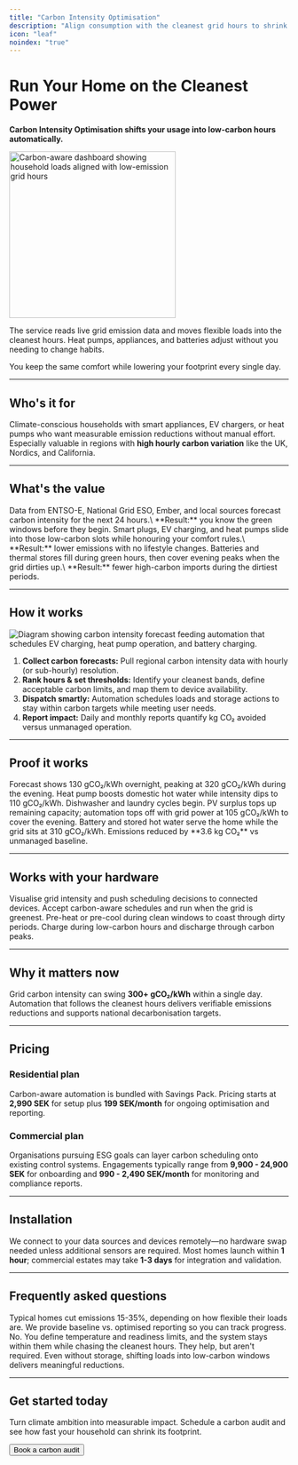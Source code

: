```yaml
---
title: "Carbon Intensity Optimisation"
description: "Align consumption with the cleanest grid hours to shrink your footprint automatically."
icon: "leaf"
noindex: "true"
---
```


# Run Your Home on the Cleanest Power

**Carbon Intensity Optimisation shifts your usage into low-carbon hours automatically.**

<img
  src="/images/hero-light.png"
  alt="Carbon-aware dashboard showing household loads aligned with low-emission grid hours"
  noZoom={true}
  height="300"
  className="rounded-xl"
/>

The service reads live grid emission data and moves flexible loads into the cleanest hours. Heat pumps, appliances, and batteries adjust without you needing to change habits.

You keep the same comfort while lowering your footprint every single day.

---

## Who's it for

Climate-conscious households with smart appliances, EV chargers, or heat pumps who want measurable emission reductions without manual effort. Especially valuable in regions with **high hourly carbon variation** like the UK, Nordics, and California.

---

## What's the value

<CardGroup cols={1}>
  <Card title="See the clean hours ahead" icon="globe-2">
    Data from ENTSO-E, National Grid ESO, Ember, and local sources forecast carbon intensity for the next 24 hours.\
    **Result:** you know the green windows before they begin.
  </Card>
  <Card title="Run flexible loads when the grid is clean" icon="repeat">
    Smart plugs, EV charging, and heat pumps slide into those low-carbon slots while honouring your comfort rules.\
    **Result:** lower emissions with no lifestyle changes.
  </Card>
  <Card title="Store clean energy for later" icon="battery-charging">
    Batteries and thermal stores fill during green hours, then cover evening peaks when the grid dirties up.\
    **Result:** fewer high-carbon imports during the dirtiest periods.
  </Card>
</CardGroup>

---

## How it works

![Diagram showing carbon intensity forecast feeding automation that schedules EV charging, heat pump operation, and battery charging.](/images/hero-dark.png)

1. **Collect carbon forecasts:** Pull regional carbon intensity data with hourly (or sub-hourly) resolution.
2. **Rank hours & set thresholds:** Identify your cleanest bands, define acceptable carbon limits, and map them to device availability.
3. **Dispatch smartly:** Automation schedules loads and storage actions to stay within carbon targets while meeting user needs.
4. **Report impact:** Daily and monthly reports quantify kg CO₂ avoided versus unmanaged operation.

---

## Proof it works

<Steps>
  <Step title="07:00 - Carbon alert">
    Forecast shows 130 gCO₂/kWh overnight, peaking at 320 gCO₂/kWh during the evening.
  </Step>
  <Step title="10:00 - Clean window opens">
    Heat pump boosts domestic hot water while intensity dips to 110 gCO₂/kWh. Dishwasher and laundry cycles begin.
  </Step>
  <Step title="15:00 - Battery charges green">
    PV surplus tops up remaining capacity; automation tops off with grid power at 105 gCO₂/kWh to cover the evening.
  </Step>
  <Step title="19:00 - Dirty peak avoided">
    Battery and stored hot water serve the home while the grid sits at 310 gCO₂/kWh. Emissions reduced by **3.6 kg CO₂** vs unmanaged baseline.
  </Step>
</Steps>

---

## Works with your hardware

<CardGroup cols={2}>
  <Card title="Carbon-Aware Apps" icon="gauge">
    Visualise grid intensity and push scheduling decisions to connected devices.
  </Card>
  <Card title="Smart Appliances" icon="washer">
    Accept carbon-aware schedules and run when the grid is greenest.
  </Card>
  <Card title="Heat Pumps & Thermal Stores" icon="flame">
    Pre-heat or pre-cool during clean windows to coast through dirty periods.
  </Card>
  <Card title="Battery Storage" icon="battery">
    Charge during low-carbon hours and discharge through carbon peaks.
  </Card>
</CardGroup>

---

## Why it matters now

Grid carbon intensity can swing **300+ gCO₂/kWh** within a single day. Automation that follows the cleanest hours delivers verifiable emissions reductions and supports national decarbonisation targets.

---

## Pricing

### Residential plan

Carbon-aware automation is bundled with Savings Pack. Pricing starts at **2,990 SEK** for setup plus **199 SEK/month** for ongoing optimisation and reporting.

### Commercial plan

Organisations pursuing ESG goals can layer carbon scheduling onto existing control systems. Engagements typically range from **9,900 - 24,900 SEK** for onboarding and **990 - 2,490 SEK/month** for monitoring and compliance reports.

---

## Installation

We connect to your data sources and devices remotely—no hardware swap needed unless additional sensors are required. Most homes launch within **1 hour**; commercial estates may take **1-3 days** for integration and validation.

---

## Frequently asked questions

<AccordionGroup>
  <Accordion title="How much carbon can I realistically save?">
    Typical homes cut emissions 15-35%, depending on how flexible their loads are. We provide baseline vs. optimised reporting so you can track progress.
  </Accordion>
  <Accordion title="Will this affect comfort or hot water availability?">
    No. You define temperature and readiness limits, and the system stays within them while chasing the cleanest hours.
  </Accordion>
  <Accordion title="Do I need solar or a battery?">
    They help, but aren't required. Even without storage, shifting loads into low-carbon windows delivers meaningful reductions.
  </Accordion>
</AccordionGroup>

---

## Get started today

Turn climate ambition into measurable impact. Schedule a carbon audit and see how fast your household can shrink its footprint.

<Button href="/get-started" variant="primary" className="mt-4">
  Book a carbon audit
</Button>
